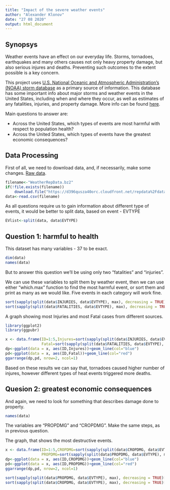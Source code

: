 ```yaml
---
title: "Impact of the severe weather events"
author: "Alexander Klonov"
date: "27 08 2020"
output: html_document
---
```


## Synopsys

Weather events have an effect on our everyday life. Storms, tornadoes, earthquakes and many others
causes not only heavy property damage, but also serious injures and deaths. Preventing such outcomes to 
the extent possible is a key concern.

This project uses [U.S. National Oceanic and Atmospheric Administration's (NOAA) storm database][1] as a primary source 
of information. This database has some important info about major storms and weather events in the United States, including when and where they occur, as well as estimates of any fatalities, injuries, and property damage. More info can be found [here][2].

Main questions to answer are:

* Across the United States, which types of events  are most harmful with respect to population health?
* Across the United States, which types of events have the greatest economic consequences?


## Data Processing

First of all, we need to download data, and, if necessarily, make some changes. [Raw data][3]. 

```r
filename<-"WeatherRepData.bz2"
if(!file.exists(filename))
    download.file("https://d396qusza40orc.cloudfront.net/repdata%2Fdata%2FStormData.csv.bz2", filename)
data<-read.csv(filename)
```

As all questions require us to gain information about different type of events, it would be better to split data, based on event - EVTYPE

```r
EVlist<-split(data, data$EVTYPE)

```


## Question 1: harmful to health

This dataset has many variables - 37 to be exact.

```r
dim(data)
names(data)
```

But to answer this question we'll be using only two  "fatalities" and "injuries".

We can use these variables to split them by weather event, then we can use either "which.max" function to find the most harmful event, or sort them and print as many as we would like. Five events in each category will work fine.

```r

sort(sapply(split(data$INJURIES, data$EVTYPE), max), decreasing = TRUE)[1:5]
sort(sapply(split(data$FATALITIES, data$EVTYPE), max), decreasing = TRUE)[1:5]

```
 
A graph showing most Injuries and most Fatal cases from different sources.

```r
library(ggplot2)
library(ggpubr)

x <- data.frame(ID=1:5,Injures=sort(sapply(split(data$INJURIES, data$EVTYPE), max), decreasing = TRUE)[1:5],
                Fatal=sort(sapply(split(data$FATALITIES, data$EVTYPE), max), decreasing = TRUE)[1:5] )
dp<-ggplot(data = x, aes(ID,Injures))+geom_line(col="blue")
pd<-ggplot(data = x, aes(ID,Fatal))+geom_line(col="red")
ggarrange(dp,pd, nrow=2, ncol=1)

```


Based on these results we can say that, tornadoes caused higher number of injures, however different types of heat events triggered more deaths. 



## Quesion 2: greatest economic consequences

And again, we need to look for something that describes damage done to property.

```r
names(data)
```

The variables are "PROPDMG" and "CROPDMG". Make the same steps, as in previous question.

The graph, that shows the most destructive events.

```r

x <- data.frame(ID=1:5,CROPDMG=sort(sapply(split(data$CROPDMG, data$EVTYPE), max), decreasing = TRUE)[1:5],
                PROPDMG=sort(sapply(split(data$PROPDMG, data$EVTYPE), max), decreasing = TRUE)[1:5] )
dp<-ggplot(data = x, aes(ID,CROPDMG))+geom_line(col="blue")
pd<-ggplot(data = x, aes(ID,PROPDMG))+geom_line(col="red")
ggarrange(dp,pd, nrow=2, ncol=1)

```

```r
sort(sapply(split(data$PROPDMG, data$EVTYPE), max), decreasing = TRUE)[1:5]
sort(sapply(split(data$CROPDMG, data$EVTYPE), max), decreasing = TRUE)[1:5]
```

[1]: https://d396qusza40orc.cloudfront.net/repdata%2Fpeer2_doc%2Fpd01016005curr.pdf
[2]: https://d396qusza40orc.cloudfront.net/repdata%2Fpeer2_doc%2FNCDC%20Storm%20Events-FAQ%20Page.pdf
[3]: https://d396qusza40orc.cloudfront.net/repdata%2Fdata%2FStormData.csv.bz2